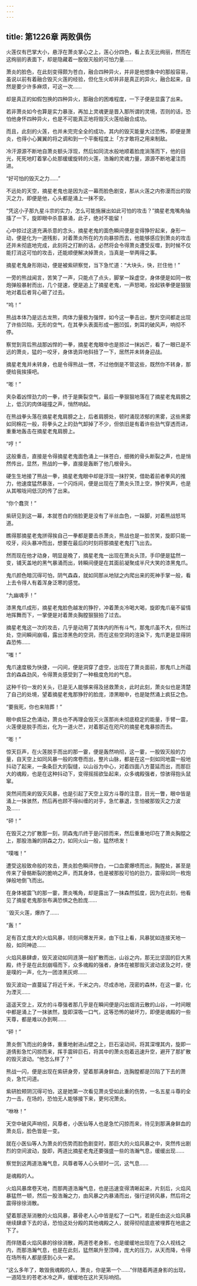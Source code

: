 ```yaml
---
---
---
```

title: 第1226章 两败俱伤
---



火莲仅有巴掌大小，悬浮在萧炎掌心之上，莲心分四色，看上去无比绚丽，然而在这绚丽的表面下，却是隐藏着一股毁灭般的可怕力量……

萧炎的脸色，在此刻变得颇为苍白，融合四种异火，并非是他想象中的那般容易，虽说以前有着融合毁灭火莲的经验，但化生火却并非是真正的异火，融合起来，自然是要少许多麻烦，可这一次……

却是真正的如假包换的四种异火，那融合的困难程度，一下子便是显露了出来。

若非萧炎如今也算是实力暴涨，再加上灵魂更是晋入那所谓的灵境，否则的话，恐怕他身怀四种异火，也是不可能真正地将毁灭火莲给融合成功。

而且，此刻的火莲，也并未完完全全的成功，其内的毁灭能量大过恐怖，即便是萧炎，也得小心翼翼的将之调和到一个平衡程度上「方才敢将之用来制敌。

冷汗源源不断地自萧炎额头浮现，然后如同流水般地顺着脸庞淌落而下，他的目光，死死地盯着掌心处那缓缓旋转的火莲，浩瀚的灵魂力量，源源不断地灌注而进。

“好可怕的毁灭之力……”

不远处的天空，摘星老鬼也是因为这一幕而脸色剧变，那从火莲之内弥漫而出的毁灭之力，即便是他，心头都是涌上一抹不安。

“凭这小子那九星斗宗的实力，怎么可能施展出如此可怕的攻击？”摘星老鬼嘴角抽搐了一下，旋即眼中杀意暴涌，此子，绝对不能留！

心中掠过这道充满杀意的念头，摘星老鬼的面色瞬间便是变得狰狞起来，身形一动，便是化为一道残影，对着萧炎所在的方向暴掠而去，他能够感应到萧炎的攻击还并未彻底地完成，此刻将之打断的话，必然将会令得萧炎遭受反噬，到时候不仅能打消这可怕的攻击，还能顺便解决掉萧炎，当真是一举两得之事。

摘星老鬼身形刚动，便是被紫研察觉，当下急忙道：“大块头，快，拦住他！”

一旁的熊战闻言，苦笑了一声，只能点了点头，脚掌一跺虚空，身体便是如同一枚炮弹般暴射而出，几个提速，便是追上了摘星老鬼，一声怒喝，拴起铁拳便是狠狠地对着后者背心砸了过去。

“呜！”

熊战本体乃是远古龙熊，肉体力量极为强悍，如今这一拳击出，整片空间都走出现了许些凹陷，无形的空气，在其拳头表面形成一圈凹弧，刺耳的破风声，响彻不停。

察觉到背后熊战那凶悍的一拳，摘星老鬼眼中也是掠过一抹凶芒，看了一眼已是不远的萧炎，猛的一咬牙，身体诡异地斜扭了一下，居然并未转身迎战。

摘星老鬼并未转身，也是令得熊战一愣，不过他倒是不管这些，既然你不转身，那便给我挨揍吧。

“嘭！”

夹杂着凶悍劲力的一拳，终于是撕裂空气，最后一拳狠狠地落在了摘星老鬼肩膀之上，低沉的肉体碰撞之声，悄然响起。

在熊战拳头落在摘星老鬼肩膀之上，后者肩膀处，顿时涌现浓郁的黑雾，这些黑雾如同棉花一般，将拳头之上的劲气卸掉了不少，但依旧是有着许些劲气穿透而进，重重地轰击在摘星老鬼肩膀上。

“哼！”

这般重击，直接是令得摘星老鬼面色涌上一抹苍白，细微的骨头断裂之声，也是悄然传出，显然，熊战的一拳，直接是轰断了他几根骨头。

硬生生地接了熊战一拳，摘星老鬼眼中却是浮现一抹狞笑，借助着前者拳风的推力，他速度猛然暴涨，一个闪烁间，便是出现在了萧炎头顶上空，狰狞笑声，也是从其喉咙间低沉的传了出来。

“你个蠢货！”

紫研见到这一幕，本就苍白的俏脸更是没有了半丝血色，一跺脚，对着熊战怒骂道。

瞧得那摘星老鬼拼得挨自己一拳都是要击杀萧炎，熊战也是一脸苦笑，旋即只能一咬牙，闷头暴冲而出，想要在最后的时刻将那摘星老鬼打飞出去。

然而现在他才动身，明显是晚了，摘星老鬼一出现在萧炎头顶，手印便是猛然一变，铺天盖地的黑气暴涌而出，转瞬间便是在其面前凝聚成半尺大笑的漆黑鬼爪。

鬼爪颜色暗沉得可怕，阴气森森，就如同那从地狱之内爬出来的死神手掌一般，看上去令得人有着浑身泛寒的感觉。

“九幽魂手！”

漆黑鬼爪成形，摘星老鬼脸色越发的狰狞，冲着萧炎冷喝大喝，旋即鬼爪毫不留情地挥舞而下，一掌便是对着萧炎胸膛狠狠拍了过去。

摘星老鬼这一次的攻击，几乎是动用了其体内的所有斗气，那鬼爪虽不大，但所过处，空间瞬间崩塌，露出漆黑色的空洞，而在这些空洞的渲染下，鬼爪更是显得阴森恐怖……

“嗤！”

鬼爪速度极为快捷，一闪间，便是洞穿了虚空，出现在了萧炎面前，那鬼爪上所蕴含的森森劲风，令得萧炎感受到了一种极度危险的气息。

这种千钧一发的关头，已是无人能够来得及拯救萧炎，此时此刻，萧炎似也是清楚了自己的处境，望着摘星老鬼那狰狞的脸庞，漆黑眼中，也是陡然涌上疯狂之色。

“要我死，你也来陪葬！”

眼中疯狂之色涌动，萧炎也不再理会毁灭火莲那尚未彻底稳定的能量，手臂一震，火莲便是脱手而出，化为一道火芒，对着那近在咫尺的摘星老鬼暴掠而去。

“嘭！”

惊天巨声，在火莲脱手而出的那一霎，便是轰然响彻，这一霎，一股毁灭般的力量，自天空上如同风暴一般的席卷而出，整片山脉，都是在这一刻如同地震一般地抖动了起来，一条条巨大的裂缝，以山谷为中心，对着四面八方蔓延而出，而那巨大的魂殿，也是在这种抖动下，变得摇摇欲坠起来，众多魂殿强者，惊骇得抱头鼠窜。

突然间而来的毁灭风暴，也是引起了天空上双方斗尊的注意，目光一瞥，眼中皆是涌上一抹骇然，然后再也顾不得纠缠的对手，急忙暴退，生怕被那毁灭之力波及……

“砰！”

在毁灭之力扩散那一刻，阴森鬼爪终于是闪掠而来，然后重重地印在了萧炎胸膛之上，那股浩瀚的阴森之力，如同火山一般，猛然喷发！

“噗嗤！”

遭受这般致命般的攻击，萧炎脸色瞬间惨白，一口血雾爆喷而出，胸膛处，甚至是传来了骨骼断裂的脆响之声，而其身体，也是被那股可怕的劲力，震得如同一枚炮弹般地倒飞而出。

在身体被震飞的那一霎，萧炎嘴角，却是露出了一抹森然弧度，因为在此刻，他看见了摘星老鬼那张布满恐惧之色脸庞……

¨毁灭火莲，爆炸了……

“轰！”

足有百丈庞大的火焰风暴，顷刻间爆发开来，由下往上看，风暴犹如连接天地一般，如同神迹……

火焰风暴肆虐，毁灭波动如同涟漪一般扩散而出，山谷之内，那无比坚固的巨大黑殿，终于是在此刻崩塌而下，众多魂殿的强者，身体在被那毁灭波动波及之时，便是噗的一声，化为一团漆黑灰烬……

毁灭波动一直蔓延了将近千米，千米之内，尽成赤地，茂密的森林，在这一霎，化为湮灭……

遥遥天空上，双方的斗尊强者那几乎是在瞬间便是闪出烟消云散的山谷，一时间眼中都是涌上了一抹骇然，旋即深吸一口气，这等恐怖的破坏力，即便是魂殿的一些天尊，都是难以办到啊……

“砰！”

萧炎倒飞而出的身体，重重地射进山壁之上，巨石滚动间，将其深埋其内，旋即一道倩影急忙闪掠而来，挥手震碎巨石，将其中的萧炎抱着迅速升空，避开了那扩散的毁灭波动。“他怎么样了？”

熊战一闪，便是出现在紫研身旁，望着那满身鲜血，连胸膛都是凹陷了下去的萧炎，急忙问道。

紫研脸颊阴沉得可怕，这是她第一次看见萧炎受如此重的伤势，一名五星斗尊的全力一击，在场的，恐怕无人能够接下来，更何况萧炎。

“咻咻！”

天空中破风声响彻，风尊者，小医仙等人也是急忙闪掠而来，待见到那满身鲜血的萧炎后，脸色皆是一变。

就在小医仙等人为萧炎的伤势而脸色剧变时，那巨大的火焰风暴之中，突然传出剧烈的空间波动，旋即，两道比摘星老鬼还要强盛一些的浩瀚气息，缓缓出现……

察觉到这两道浩瀚气息，风尊者等人心头顿时一沉，这气息……

是魂殿的人。

火焰风暴席卷天地，而那两道浩瀚气息，也是迅速变得清晰起来，片刻后，火焰风暴猛然一顿，然后一股浩瀚之力，由风暴之内暴涌而出，强行逆转风暴，然后将之震得徐徐消散。

望着那逐渐消散的火焰风暴，慕骨老人心中皆是松了一口气，若是任由这火焰风暴继续肆虐下去的话，恐怕这处分殿的其他魂殿之人，就得彻彻底底被埋葬在地底之下了。

而伴随着火焰风暴的徐徐消散，两道苍老身影，也是缓缓地出现在了众人视线之内，而那浩瀚气息，也是在此刻，猛然飙升至顶峰，庞大的压力，从天而降，令得在场所有人都是感到心头一紧。

“这么多年了，敢毁我魂殿的人，萧炎，你是第一个……”伴随着两道身影的出现，一道陌生的苍老冰冷之声，缓缓地在这片天际响彻。